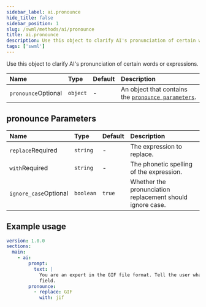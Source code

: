 ```yaml
---
sidebar_label: ai.pronounce
hide_title: false
sidebar_position: 1
slug: /swml/methods/ai/pronounce
title: ai.pronounce
description: Use this object to clarify AI's pronunciation of certain words or expressions.
tags: ['swml']
---
```



Use this object to clarify AI's pronunciation of certain words or expressions.

| Name                                                      | Type     | Default | Description                                                                  |
|:----------------------------------------------------------|:---------|:--------|:-----------------------------------------------------------------------------|
| `pronounce`<span className="optional-arg">Optional</span> | `object` | -       | An object that contains the [`pronounce parameters`](#pronounce-parameters). |


## **pronounce Parameters**

| Name                                                        | Type      | Default | Description                                               |
|:------------------------------------------------------------|:----------|:--------|:----------------------------------------------------------|
| `replace`<span className="required-arg">Required</span>     | `string`  | -       | The expression to replace.                                |
| `with`<span className="required-arg">Required</span>        | `string`  | -       | The phonetic spelling of the expression.                  |
| `ignore_case`<span className="optional-arg">Optional</span> | `boolean` | `true`  | Whether the pronunciation replacement should ignore case. |

## **Example usage**

```yaml andJson
version: 1.0.0
sections:
  main:
    - ai:
        prompt:
          text: |
            You are an expert in the GIF file format. Tell the user whatever they'd like to know in this
            field.
        pronounce:
          - replace: GIF
            with: jif
```

